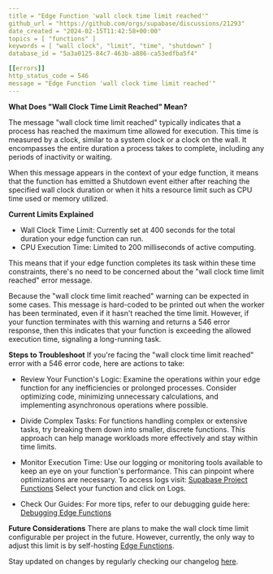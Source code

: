 ```yaml
---
title = "Edge Function 'wall clock time limit reached'"
github_url = "https://github.com/orgs/supabase/discussions/21293"
date_created = "2024-02-15T11:42:58+00:00"
topics = [ "functions" ]
keywords = [ "wall clock", "limit", "time", "shutdown" ]
database_id = "5a3a0125-84c7-463b-a886-ca53edfba5f4"

[[errors]]
http_status_code = 546
message = "Edge Function 'wall clock time limit reached'"
---
```


**What Does "Wall Clock Time Limit Reached" Mean?**

The message "wall clock time limit reached" typically indicates that a process has reached the maximum time allowed for execution. This time is measured by a clock, similar to a system clock or a clock on the wall. It encompasses the entire duration a process takes to complete, including any periods of inactivity or waiting.

When this message appears in the context of your edge function, it means that the function has emitted a Shutdown event either after reaching the specified wall clock duration or when it hits a resource limit such as CPU time used or memory utilized.

**Current Limits Explained**

- Wall Clock Time Limit: Currently set at 400 seconds for the total duration your edge function can run.
- CPU Execution Time: Limited to 200 milliseconds of active computing.

This means that if your edge function completes its task within these time constraints, there's no need to be concerned about the "wall clock time limit reached" error message.

Because the "wall clock time limit reached" warning can be expected in some cases. This message is hard-coded to be printed out when the worker has been terminated, even if it hasn't reached the time limit. However, if your function terminates with this warning and returns a 546 error response, then this indicates that your function is exceeding the allowed execution time, signaling a long-running task.

**Steps to Troubleshoot**
If you're facing the "wall clock time limit reached" error with a 546 error code, here are actions to take:

- Review Your Function's Logic: Examine the operations within your edge function for any inefficiencies or prolonged processes. Consider optimizing code, minimizing unnecessary calculations, and implementing asynchronous operations where possible.

- Divide Complex Tasks: For functions handling complex or extensive tasks, try breaking them down into smaller, discrete functions. This approach can help manage workloads more effectively and stay within time limits.

- Monitor Execution Time: Use our logging or monitoring tools available to keep an eye on your function's performance. This can pinpoint where optimizations are necessary. To access logs visit: [Supabase Project Functions](https://app.supabase.com/project/_/functions) Select your function and click on Logs.

- Check Our Guides: For more tips, refer to our debugging guide here: [Debugging Edge Functions](https://supabase.com/docs/guides/functions/debugging#logs--debugging)

**Future Considerations**
There are plans to make the wall clock time limit configurable per project in the future. However, currently, the only way to adjust this limit is by self-hosting [Edge Functions](https://github.com/supabase/edge-runtime/).

Stay updated on changes by regularly checking our changelog [here](https://github.com/orgs/supabase/discussions/categories/changelog).
